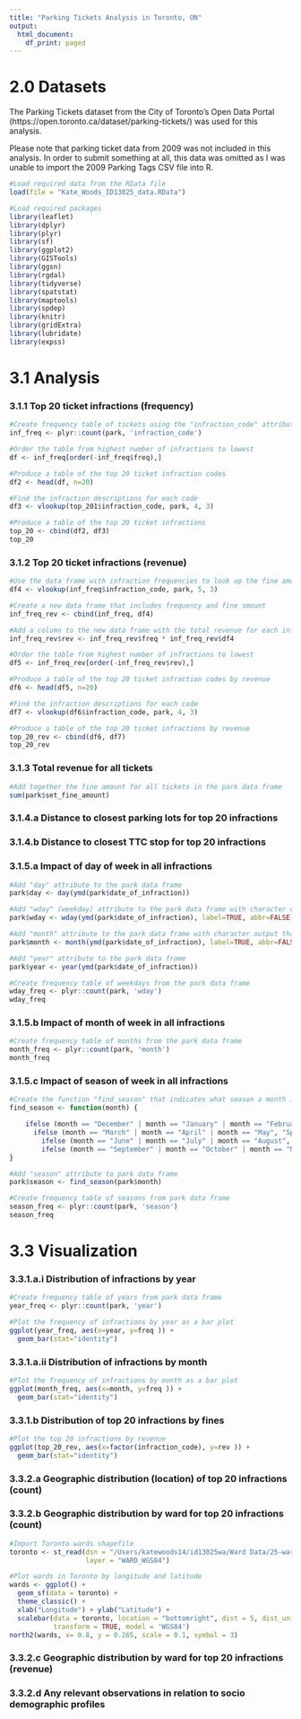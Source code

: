 ```yaml
---
title: "Parking Tickets Analysis in Toronto, ON"
output:
  html_document:
    df_print: paged
---
```


# 2.0 Datasets

The Parking Tickets dataset from the City of Toronto's Open Data Portal (https://open.toronto.ca/dataset/parking-tickets/) was used for this analysis. 

Please note that parking ticket data from 2009 was not included in this analysis. In order to submit something at all, this data was omitted as I was unable to import the 2009 Parking Tags CSV file into R.

```r
#Load required data from the RData file
load(file = "Kate_Woods_ID13025_data.RData")

#Load required packages
library(leaflet)
library(dplyr)
library(plyr)
library(sf)
library(ggplot2)
library(GISTools)
library(ggsn)
library(rgdal)
library(tidyverse)
library(spatstat)
library(maptools)
library(spdep)
library(knitr)
library(gridExtra)
library(lubridate)
library(expss)
```


# 3.1 Analysis

### 3.1.1 Top 20 ticket infractions (frequency)

```r

#Create frequency table of tickets using the "infraction_code" attribute from the park data frame 
inf_freq <- plyr::count(park, 'infraction_code')

#Order the table from highest number of infractions to lowest
df <- inf_freq[order(-inf_freq$freq),]

#Produce a table of the top 20 ticket infraction codes
df2 <- head(df, n=20)

#Find the infraction descriptions for each code
df3 <- vlookup(top_201$infraction_code, park, 4, 3)

#Produce a table of the top 20 ticket infractions
top_20 <- cbind(df2, df3)
top_20
```

### 3.1.2 Top 20 ticket infractions (revenue)

```r
#Use the data frame with infraction frequencies to look up the fine amount in the park data frame
df4 <- vlookup(inf_freq$infraction_code, park, 5, 3)

#Create a new data frame that includes frequency and fine smount
inf_freq_rev <- cbind(inf_freq, df4)

#Add a column to the new data frame with the total revenue for each infraction code by multiplying the number of infractions by the fine amount
inf_freq_rev$rev <- inf_freq_rev$freq * inf_freq_rev$df4

#Order the table from highest number of infractions to lowest
df5 <- inf_freq_rev[order(-inf_freq_rev$rev),]

#Produce a table of the top 20 ticket infraction codes by revenue
df6 <- head(df5, n=20)

#Find the infraction descriptions for each code
df7 <- vlookup(df6$infraction_code, park, 4, 3)

#Produce a table of the top 20 ticket infractions by revenue
top_20_rev <- cbind(df6, df7)
top_20_rev
```


### 3.1.3 Total revenue for all tickets

```r
#Add together the fine amount for all tickets in the park data frame
sum(park$set_fine_amount)
```


### 3.1.4.a Distance to closest parking lots for top 20 infractions

### 3.1.4.b Distance to closest TTC stop for top 20 infractions

### 3.1.5.a Impact of day of week in all infractions

```r
#Add "day" attribute to the park data frame
park$day <- day(ymd(park$date_of_infraction))

#Add "wday" (weekday) attribute to the park data frame with character output that is not abbreviated
park$wday <- wday(ymd(park$date_of_infraction), label=TRUE, abbr=FALSE)

#Add "month" attribute to the park data frame with character output that is not abbreviated
park$month <- month(ymd(park$date_of_infraction), label=TRUE, abbr=FALSE)

#Add "year" attribute to the park data frame
park$year <- year(ymd(park$date_of_infraction))

#Create frequency table of weekdays from the park data frame 
wday_freq <- plyr::count(park, 'wday')
wday_freq
```
### 3.1.5.b Impact of month of week in all infractions

```r
#Create frequency table of months from the park data frame 
month_freq <- plyr::count(park, 'month')
month_freq
```

### 3.1.5.c Impact of season of week in all infractions

```r
#Create the function "find_season" that indicates what season a month is in
find_season <- function(month) {

    ifelse (month == "December" | month == "January" | month == "February", "Winter",
      ifelse (month == "March" | month == "April" | month == "May", "Spring",
        ifelse (month == "June" | month == "July" | month == "August", "Summer", 
        ifelse (month == "September" | month == "October" | month == "November", "Fall","NA"))))
}

#Add "season" attribute to park data frame
park$season <- find_season(park$month)

#Create frequency table of seasons from park data frame
season_freq <- plyr::count(park, 'season')
season_freq
```



# 3.3 Visualization

### 3.3.1.a.i Distribution of infractions by year

```r
#Create frequency table of years from park data frame
year_freq <- plyr::count(park, 'year')

#Plot the frequency of infractions by year as a bar plot
ggplot(year_freq, aes(x=year, y=freq )) +
  geom_bar(stat="identity")
```


### 3.3.1.a.ii Distribution of infractions by month

```r
#Plot the frequency of infractions by month as a bar plot
ggplot(month_freq, aes(x=month, y=freq )) +
  geom_bar(stat="identity")
```


### 3.3.1.b Distribution of top 20 infractions by fines

```r
#Plot the top 20 infractions by revenue
ggplot(top_20_rev, aes(x=factor(infraction_code), y=rev )) +
  geom_bar(stat="identity")
```


### 3.3.2.a Geographic distribution (location) of top 20 infractions (count)

### 3.3.2.b Geographic distribution by ward for top 20 infractions (count)

```r
#Import Toronto wards shapefile
toronto <- st_read(dsn = "/Users/katewoods14/id13025wa/Ward Data/25-ward-model-december-2018-wgs84-latitude-longitude", 
                   layer = "WARD_WGS84")

#Plot wards in Toronto by longitude and latitude
wards <- ggplot() +
  geom_sf(data = toronto) +
  theme_classic() +
  xlab("Longitude") + ylab("Latitude") +
  scalebar(data = toronto, location = "bottomright", dist = 5, dist_unit = "km", st.size = 4, 
           transform = TRUE, model = 'WGS84')
north2(wards, x= 0.8, y = 0.265, scale = 0.1, symbol = 3)
```


### 3.3.2.c Geographic distribution by ward for top 20 infractions (revenue)

### 3.3.2.d Any relevant observations in relation to socio demographic profiles

